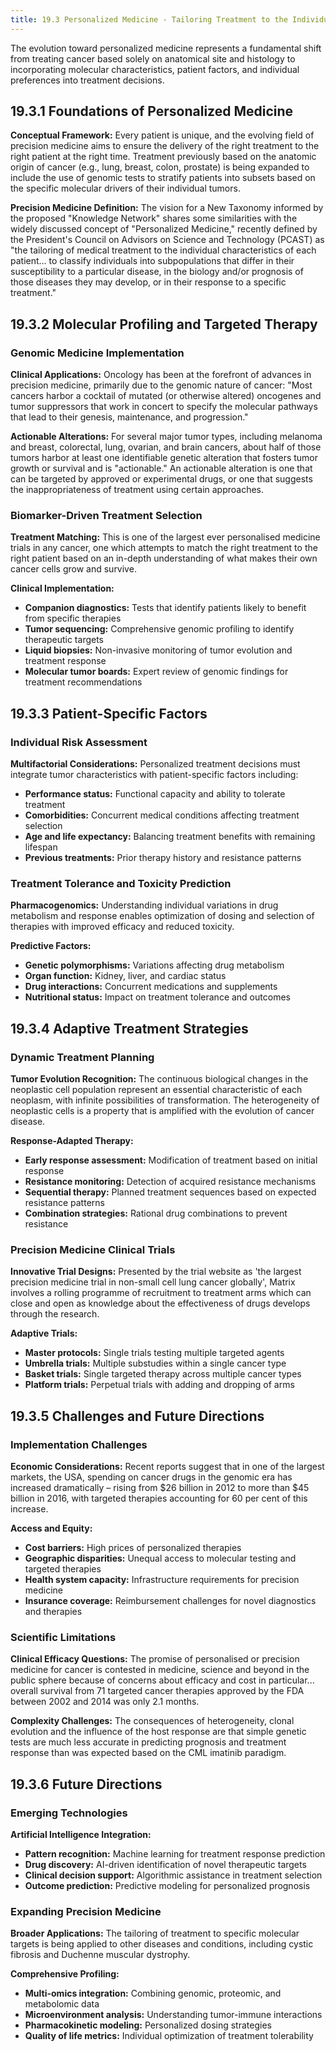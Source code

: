 ```yaml
---
title: 19.3 Personalized Medicine - Tailoring Treatment to the Individual
---
```



The evolution toward personalized medicine represents a fundamental shift from treating cancer based solely on anatomical site and histology to incorporating molecular characteristics, patient factors, and individual preferences into treatment decisions.

## 19.3.1 Foundations of Personalized Medicine

**Conceptual Framework:**
Every patient is unique, and the evolving field of precision medicine aims to ensure the delivery of the right treatment to the right patient at the right time. Treatment previously based on the anatomic origin of cancer (e.g., lung, breast, colon, prostate) is being expanded to include the use of genomic tests to stratify patients into subsets based on the specific molecular drivers of their individual tumors.

**Precision Medicine Definition:**
The vision for a New Taxonomy informed by the proposed "Knowledge Network" shares some similarities with the widely discussed concept of "Personalized Medicine," recently defined by the President's Council on Advisors on Science and Technology (PCAST) as "the tailoring of medical treatment to the individual characteristics of each patient... to classify individuals into subpopulations that differ in their susceptibility to a particular disease, in the biology and/or prognosis of those diseases they may develop, or in their response to a specific treatment."

## 19.3.2 Molecular Profiling and Targeted Therapy

### Genomic Medicine Implementation

**Clinical Applications:**
Oncology has been at the forefront of advances in precision medicine, primarily due to the genomic nature of cancer: "Most cancers harbor a cocktail of mutated (or otherwise altered) oncogenes and tumor suppressors that work in concert to specify the molecular pathways that lead to their genesis, maintenance, and progression."

**Actionable Alterations:**
For several major tumor types, including melanoma and breast, colorectal, lung, ovarian, and brain cancers, about half of those tumors harbor at least one identifiable genetic alteration that fosters tumor growth or survival and is "actionable." An actionable alteration is one that can be targeted by approved or experimental drugs, or one that suggests the inappropriateness of treatment using certain approaches.

### Biomarker-Driven Treatment Selection

**Treatment Matching:**
This is one of the largest ever personalised medicine trials in any cancer, one which attempts to match the right treatment to the right patient based on an in-depth understanding of what makes their own cancer cells grow and survive.

**Clinical Implementation:**
- **Companion diagnostics:** Tests that identify patients likely to benefit from specific therapies
- **Tumor sequencing:** Comprehensive genomic profiling to identify therapeutic targets
- **Liquid biopsies:** Non-invasive monitoring of tumor evolution and treatment response
- **Molecular tumor boards:** Expert review of genomic findings for treatment recommendations

## 19.3.3 Patient-Specific Factors

### Individual Risk Assessment

**Multifactorial Considerations:**
Personalized treatment decisions must integrate tumor characteristics with patient-specific factors including:
- **Performance status:** Functional capacity and ability to tolerate treatment
- **Comorbidities:** Concurrent medical conditions affecting treatment selection
- **Age and life expectancy:** Balancing treatment benefits with remaining lifespan
- **Previous treatments:** Prior therapy history and resistance patterns

### Treatment Tolerance and Toxicity Prediction

**Pharmacogenomics:**
Understanding individual variations in drug metabolism and response enables optimization of dosing and selection of therapies with improved efficacy and reduced toxicity.

**Predictive Factors:**
- **Genetic polymorphisms:** Variations affecting drug metabolism
- **Organ function:** Kidney, liver, and cardiac status
- **Drug interactions:** Concurrent medications and supplements
- **Nutritional status:** Impact on treatment tolerance and outcomes

## 19.3.4 Adaptive Treatment Strategies

### Dynamic Treatment Planning

**Tumor Evolution Recognition:**
The continuous biological changes in the neoplastic cell population represent an essential characteristic of each neoplasm, with infinite possibilities of transformation. The heterogeneity of neoplastic cells is a property that is amplified with the evolution of cancer disease.

**Response-Adapted Therapy:**
- **Early response assessment:** Modification of treatment based on initial response
- **Resistance monitoring:** Detection of acquired resistance mechanisms
- **Sequential therapy:** Planned treatment sequences based on expected resistance patterns
- **Combination strategies:** Rational drug combinations to prevent resistance

### Precision Medicine Clinical Trials

**Innovative Trial Designs:**
Presented by the trial website as 'the largest precision medicine trial in non-small cell lung cancer globally', Matrix involves a rolling programme of recruitment to treatment arms which can close and open as knowledge about the effectiveness of drugs develops through the research.

**Adaptive Trials:**
- **Master protocols:** Single trials testing multiple targeted agents
- **Umbrella trials:** Multiple substudies within a single cancer type
- **Basket trials:** Single targeted therapy across multiple cancer types
- **Platform trials:** Perpetual trials with adding and dropping of arms

## 19.3.5 Challenges and Future Directions

### Implementation Challenges

**Economic Considerations:**
Recent reports suggest that in one of the largest markets, the USA, spending on cancer drugs in the genomic era has increased dramatically – rising from $26 billion in 2012 to more than $45 billion in 2016, with targeted therapies accounting for 60 per cent of this increase.

**Access and Equity:**
- **Cost barriers:** High prices of personalized therapies
- **Geographic disparities:** Unequal access to molecular testing and targeted therapies
- **Health system capacity:** Infrastructure requirements for precision medicine
- **Insurance coverage:** Reimbursement challenges for novel diagnostics and therapies

### Scientific Limitations

**Clinical Efficacy Questions:**
The promise of personalised or precision medicine for cancer is contested in medicine, science and beyond in the public sphere because of concerns about efficacy and cost in particular... overall survival from 71 targeted cancer therapies approved by the FDA between 2002 and 2014 was only 2.1 months.

**Complexity Challenges:**
The consequences of heterogeneity, clonal evolution and the influence of the host response are that simple genetic tests are much less accurate in predicting prognosis and treatment response than was expected based on the CML imatinib paradigm.

## 19.3.6 Future Directions

### Emerging Technologies

**Artificial Intelligence Integration:**
- **Pattern recognition:** Machine learning for treatment response prediction
- **Drug discovery:** AI-driven identification of novel therapeutic targets
- **Clinical decision support:** Algorithmic assistance in treatment selection
- **Outcome prediction:** Predictive modeling for personalized prognosis

### Expanding Precision Medicine

**Broader Applications:**
The tailoring of treatment to specific molecular targets is being applied to other diseases and conditions, including cystic fibrosis and Duchenne muscular dystrophy.

**Comprehensive Profiling:**
- **Multi-omics integration:** Combining genomic, proteomic, and metabolomic data
- **Microenvironment analysis:** Understanding tumor-immune interactions
- **Pharmacokinetic modeling:** Personalized dosing strategies
- **Quality of life metrics:** Individual optimization of treatment tolerability
